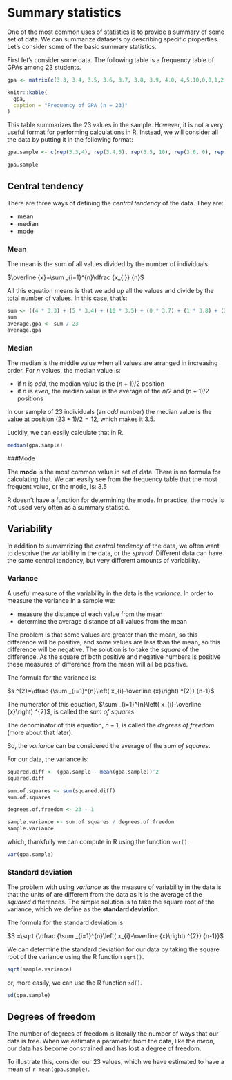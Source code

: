 # Summary statistics {#summary-stats}

One of the most common uses of statistics is to provide a summary of some set of data.  We can summarize datasets by describing specific properties.  Let's consider some of the basic summary statistics.

First let's consider some data.  The following table is a frequency table of GPAs among 23 students.

```r
gpa <- matrix(c(3.3, 3.4, 3.5, 3.6, 3.7, 3.8, 3.9, 4.0, 4,5,10,0,0,1,2,1), nrow=8, ncol=2,dimnames = list(c(), c("GPA", "Frequency")))

```

```r
knitr::kable(
  gpa,
  caption = "Frequency of GPA (n = 23)"
)
```

This table summarizes the 23 values in the sample. However, it is not a very useful format for performing calculations in R.  Instead, we will consider all the data by putting it in the following format:

```r
gpa.sample <- c(rep(3.3,4), rep(3.4,5), rep(3.5, 10), rep(3.6, 0), rep(3.7, 0), rep(3.8, 1), rep(3.9, 2), rep(4.0, 1))

gpa.sample
```


## Central tendency

There are three ways of defining the _central tendency_ of the data.  They are:

* mean
* median
* mode

### Mean

The mean is the sum of all values divided by the number of individuals.

$\overline {x}=\sum _{i=1}^{n}\dfrac {x_{i}} {n}$

All this equation means is that we add up all the values and divide by the total number of values.  In this case, that's:

```r
sum <- ((4 * 3.3) + (5 * 3.4) + (10 * 3.5) + (0 * 3.7) + (1 * 3.8) + (2 * 3.9) + (1 * 4.0))
sum
average.gpa <- sum / 23
average.gpa
```

### Median

The median is the middle value when all values are arranged in increasing order.  For $n$ values, the median value is:

* if $n$ is _odd_, the median value is the $(n+1)/2$ position
* if $n$ is _even_, the median value is the average of the $n/2$ and $(n+1)/2$ positions 

In our sample of 23 individuals (an _odd_ number) the median value is the value at position $(23+1)/2 = 12$, which makes it 3.5.

Luckily, we can easily calculate that in R.

```r
median(gpa.sample)
```

###Mode

The __mode__ is the most common value in set of data. There is no formula for calculating that.  We can easily see from the frequency table that the most frequent value, or the mode, is: $3.5$

R doesn't have a function for determining the mode.  In practice, the mode is not used very often as a summary statistic.

## Variability 

In addition to sumamrizing the _central tendency_ of the data, we often want to descrive the variability in the data, or the _spread_.  Different data can have the same central tendency, but very different amounts of variability.

### Variance

A useful measure of the variability in the data is the _variance_.  In order to measure the variance in a sample we:

* measure the distance of each value from the mean
* determine the average distance of all values from the mean 

The problem is that some values are greater than the mean, so this difference will be positive, and some values are less than the mean, so this difference will be negative.
The solution is to take the _square_ of the difference.  As the square of both positive and negative numbers is positive these measures of difference from the mean will all be positive.

The formula for the variance is:

$s ^{2}=\dfrac {\sum _{i=1}^{n}\left( x_{i}-\overline {x}\right) ^{2}} {n-1}$

The numerator of this equation, $\sum _{i=1}^{n}\left( x_{i}-\overline {x}\right) ^{2}$, is called the _sum of squares_

The denominator of this equation, ${n-1}$,  is called the _degrees of freedom_ (more about that later).

So, the _variance_ can be considered the average of the _sum of squares_.

For our data, the variance is:

```r
squared.diff <- (gpa.sample - mean(gpa.sample))^2
squared.diff

sum.of.squares <- sum(squared.diff)
sum.of.squares

degrees.of.freedom <- 23 - 1

sample.variance <- sum.of.squares / degrees.of.freedom
sample.variance
```

which, thankfully we can compute in R using the function `var()`:

```r
var(gpa.sample)
```


### Standard deviation

The problem with using _variance_ as the measure of variability in the data is that the units of are different from the data as it is the average of the _squared_ differences.  The simple solution is to take the square root of the variance, which we define as the __standard deviation__.

The formula for the standard deviation is:

$S =\sqrt {\dfrac {\sum _{i=1}^{n}\left( x_{i}-\overline {x}\right) ^{2}} {n-1}}$

We can determine the standard deviation for our data by taking the square root of the variance using the R function `sqrt()`.

```r
sqrt(sample.variance)
```

or, more easily, we can use the R function `sd()`.

```r
sd(gpa.sample)
```

## Degrees of freedom

The number of degrees of freedom is literally the number of ways that our data is free.  When we estimate a parameter from the data, like the _mean_, our data has become constrained and has lost a degree of freedom.

To illustrate this, consider our 23 values, which we have estimated to have a mean of `r mean(gpa.sample)`.


